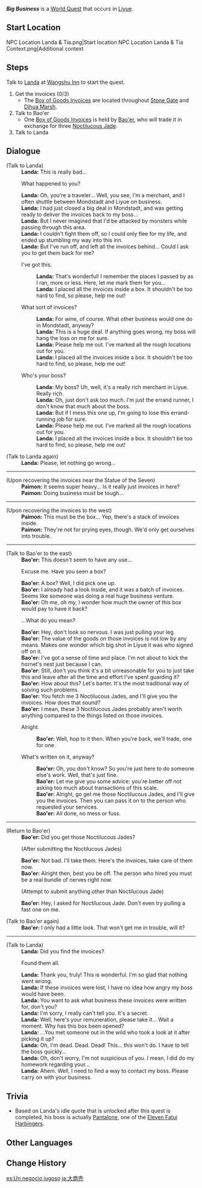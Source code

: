 {{Quest Infobox
|id            = 21024
|image         = World Quest Big Business.png
|type          = World
|region        = Liyue
|area          = Bishui Plain
|subarea       = Wangshu Inn
|startLocation = [[Wangshu Inn]], [[Liyue]]
|rewards       = Adventure EXP*250;Primogem*30;Hero's Wit*3;Mora*30,000
|rep           = Liyue
|repAmt        = 20
|repOrder      = 174
|characters    = Bao'er; Landa; Paimon; Traveler
}}
'''''Big Business''''' is a [[World Quest]] that occurs in [[Liyue]].

==Start Location==
<gallery>
NPC Location Landa & Tia.png|Start location
NPC Location Landa & Tia Context.png|Additional context
</gallery>

==Steps==
Talk to [[Landa]] at [[Wangshu Inn]] to start the quest.
# Get the invoices (0/3)
#* The [[Box of Goods Invoices]] are located throughout [[Stone Gate]] and [[Dihua Marsh]].
# Talk to Bao'er
#* One [[Box of Goods Invoices]] is held by [[Bao'er]], who will trade it in exchange for three [[Noctilucous Jade]].
# Talk to Landa

==Dialogue==
{{Quest Description|Having lost the invoices to a large business venture, [[Landa]] is currently beside himself with anxiety...}}
{{Dialogue Start}}
;(Talk to Landa)
:'''Landa:''' This is really bad...
:{{DIcon}} What happened to you?
:'''Landa:''' Oh, you're a traveler... Well, you see, I'm a merchant, and I often shuttle between Mondstadt and Liyue on business.
:'''Landa:''' I had just closed a big deal in Mondstadt, and was getting ready to deliver the invoices back to my boss...
:'''Landa:''' But I never imagined that I'd be attacked by monsters while passing through this area.
:'''Landa:''' I couldn't fight them off, so I could only flee for my life, and ended up stumbling my way into this inn.
:'''Landa:''' But I've run off, and left all the invoices behind... Could I ask you to get them back for me?
:{{DIcon}} I've got this.
::'''Landa:''' That's wonderful! I remember the places I passed by as I ran, more or less. Here, let me mark them for you...
::'''Landa:''' I placed all the invoices inside a box. It shouldn't be too hard to find, so please, help me out!
:{{DIcon}} What sort of invoices?
::'''Landa:''' For wine, of course. What other business would one do in Mondstadt, anyway?
::'''Landa:''' This is a huge deal. If anything goes wrong, my boss will hang the loss on me for sure.
::'''Landa:''' Please help me out. I've marked all the rough locations out for you.
::'''Landa:''' I placed all the invoices inside a box. It shouldn't be too hard to find, so please, help me out!
:{{DIcon}} Who's your boss?
::'''Landa:''' My boss? Uh, well, it's a really rich merchant in Liyue. Really rich.
::'''Landa:''' Oh, just don't ask too much. I'm just the errand runner, I don't know that much about the boss.
::'''Landa:''' But if I mess this one up, I'm going to lose this errand-running job for sure.
::'''Landa:''' Please help me out. I've marked all the rough locations out for you.
::'''Landa:''' I placed all the invoices inside a box. It shouldn't be too hard to find, so please, help me out!

;(Talk to Landa again)
:'''Landa:''' Please, let nothing go wrong...
----
;(Upon recovering the invoices near the Statue of the Seven)
:'''Paimon:''' It seems super heavy... Is it really just invoices in here?
:'''Paimon:''' Doing business must be tough...
----
;(Upon recovering the invoices to the west)
:'''Paimon:''' This must be the box... Yep, there's a stack of invoices inside.
:'''Paimon:''' They're not for prying eyes, though. We'd only get ourselves into trouble.
----
;(Talk to Bao'er to the east)
:'''Bao'er:''' This doesn't seem to have any use...
:{{DIcon}} Excuse me. Have you seen a box?
:'''Bao'er:''' A box? Well, I did pick one up.
:'''Bao'er:''' I already had a look inside, and it was a batch of invoices. Seems like someone was doing a real huge business venture.
:'''Bao'er:''' Oh me, oh my, I wonder how much the owner of this box would pay to have it back?
:{{DIcon}} ...What do you mean?
:'''Bao'er:''' Hey, don't look so nervous. I was just pulling your leg.
:'''Bao'er:''' The value of the goods on those invoices is not low by any means. Makes one wonder which big shot in Liyue it was who signed off on it.
:'''Bao'er:''' I've got a sense of time and place. I'm not about to kick the hornet's nest just because I can.
:'''Bao'er:''' Still, don't you think it's a bit unreasonable for you to just take this and leave after all the time and effort I've spent guarding it?
:'''Bao'er:''' How about this? Let's barter. It's the most traditional way of solving such problems.
:'''Bao'er:''' You fetch me 3 Noctilucous Jades, and I'll give you the invoices. How does that sound?
:'''Bao'er:''' I mean, these 3 Noctilucous Jades probably aren't worth anything compared to the things listed on those invoices.
:{{DIcon}} Alright.
::'''Bao'er:''' Well, hop to it then. When you're back, we'll trade, one for one.
:{{DIcon}} What's written on it, anyway?
::'''Bao'er:''' Oh, you don't know? So you're just here to do someone else's work. Well, that's just fine.
::'''Bao'er:''' Let me give you some advice: you're better off not asking too much about transactions of this scale.
::'''Bao'er:''' Alright, go get me those Noctilucous Jades, and I'll give you the invoices. Then you can pass it on to the person who requested your services.
::'''Bao'er:''' All done, no mess or fuss.
----
;(Return to Bao'er)
:'''Bao'er:''' Did you get those Noctilucous Jades?
:;(After submitting the Noctilucous Jades)
:'''Bao'er:''' Not bad. I'll take them. Here's the invoices, take care of them now.
:'''Bao'er:''' Alright then, best you be off. The person who hired you must be a real bundle of nerves right now.
:;(Attempt to submit anything other than Noctilucous Jade)
:'''Bao'er:''' Hey, I asked for Noctilucous Jade. Don't even try pulling a fast one on me.

;(Talk to Bao'er again)
:'''Bao'er:''' I only had a little look. That won't get me in trouble, will it?
----
;(Talk to Landa)
:'''Landa:''' Did you find the invoices?
:{{DIcon}} Found them all.
:'''Landa:''' Thank you, truly! This is wonderful. I'm so glad that nothing went wrong.
:'''Landa:''' If these invoices were lost, I have no idea how angry my boss would have been.
:'''Landa:''' You want to ask what business these invoices were written for, don't you?
:'''Landa:''' I'm sorry, I really can't tell you. It's a secret.
:'''Landa:''' Well, here's your remuneration, please take it... Wait a moment. Why has this box been opened?
:'''Landa:''' ...You met someone out in the wild who took a look at it after picking it up?
:'''Landa:''' Oh, I'm dead. Dead. Dead! This... this won't do. I have to tell the boss quickly...
:'''Landa:''' Oh, don't worry, I'm not suspicious of you. I mean, I did do my homework regarding your...
:'''Landa:''' Ahem. Well, I need to find a way to contact my boss. Please carry on with your business.
{{Dialogue End}}

==Trivia==
* Based on Landa's idle quote that is unlocked after this quest is completed, his boss is actually [[Pantalone]], one of the [[Eleven Fatui Harbingers]].

==Other Languages==
{{Other Languages
|en      = Big Business
|zhs     = 大生意
|zhs_rm  = Dà Shēngyì
|zht     = 大生意
|zht_rm  = Dà Shēngyì
|zh_tl   = Big Business
|ja      = 大商売
|ja_rm   = Daishoubai{{Assumed}}
|ja_tl   = Big Business
|ko      = 큰 거래
|ko_tl   = Big Business
|es      = Un negocio jugoso
|es_tl   = A Juicy Business
|fr      = Une bonne affaire
|fr_tl   = A Good Deal
|ru      = Крупная сделка
|ru_tl   = Big Business
|th      = การค้าใหญ่
|th_rm   = 
|th_tl   = 
|vi      = {{tt|Thương Vụ|商務}} Lớn
|vi_tl   = Big Business
|de      = Großes Geschäft
|de_tl   = Big Business
|id      = Bisnis Besar
|id_tl   = Big Business
|pt      = Grandes Negócios
|pt_tl   = Big Business
|tr      = Büyük İş
|tr_tl   = 
|it      = Grandi affari
|it_tl   = 
}}

==Change History==
{{Change History|1.0}}

[[es:Un negocio jugoso]]
[[ja:大商売]]